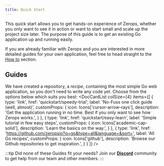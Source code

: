 ```yaml
---
title: Quick Start
---
```



This quick start allows you to get hands-on experience of Zerops, whether you only want to see it in action or want to start small and scale up the project size later. The purpose of this guide is to get an existing Go application up and running easily.

If you are already familiar with Zerops and you are interested in more detailed guides for your own application, feel free to head straight to the [How to](/go/how-to/create) section.

## Guides

We have created a repository, a *recipe*, containing the most simple Go web application, so you don't need to write any code yet. Choose from the options below which suits you best:
<DocCardList colSize={4} items={[
      {
        type: 'link',
        href: 'quickstart/speedy-trial',
        label: 'No-Fuss one click guide (well, almost)',
        customProps: {
          icon: Icons['cursor-arrow-rays'],
          description: 'Get the application running in no time. Best if you only want to see how Zerops works.',
        }
      },
      {
        type: 'link',
        href: 'quickstart/easy-learn',
        label: 'Simple tutorial in few easy steps',
        customProps: {
          icon: Icons['academic-cap-solid'],
          description: 'Learn the basics on the way.',
        }
      },
      {
        type: 'link',
        href: 'https://github.com/zeropsio?q=go&type=all&language=&sort=',
        label: 'All Go recipes',
        customProps: {
          icon: Icons['github'],
          description: 'Browse our Github repositories to get inspiration.',
        }
      }
]} />

:::tip
Did none of these Guides fit your needs? Join our **[Discord](https://discord.com/invite/WDvCZ54)** community to get help from our team and other members.
:::